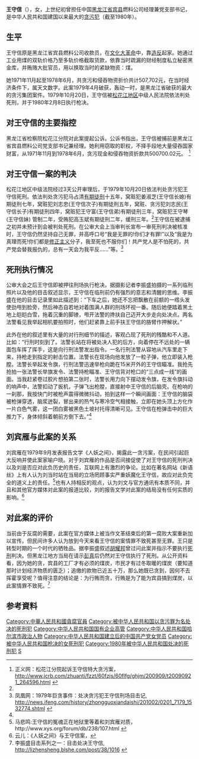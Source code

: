 {{refimprove|time=2010-02-09}}
'''王守信'''（{{bd|20世纪|?|1980年|2月8日|CatIdx=Wang}}），女，上世纪初曾担任中国[[黑龙江省|黑龙江省]][[宾县|宾县]]燃料公司经理兼党支部书记，是中华人民共和国建国以来最大的[[贪污犯|贪污犯]]（截至1980年）。

== 生平 ==

王守信原是黑龙江省宾县燃料公司收款员，在[[文化大革命|文化大革命]]中，靠[[造反派|造反]]起家。她通过工业用煤的双轨价格乃至多轨价格截取货款，依靠当时疏漏的财经制度私立秘密黑金库，并贿赂大批官员，用以换取当时的紧缺物资：煤。

她1971年11月起至1978年6月，共贪污和侵吞物资折价共计507,702元，在当时经济条件下，属天文数字。此案1979年4月破获，轰动一时，是黑龙江省破获的最大的贪污集团案件。1979年10月20日，王守信被[[松花江地区|松花江地区]]中级人民法院依法判处死刑，并于1980年2月8日执行枪决。

== 对王守信的主要指控 ==

黑龙江省检察院松花江分院对此案提起公诉。公诉书指出，王守信被捕前是黑龙江省宾县燃料公司党支部书记兼经理。她利用窃取的职权，不择手段地大量侵吞国家财富，从1971年11月到1978年6月，贪污现金和侵吞物资折款共500700.02元。　<ref name="#1">正义网：松花江分院起诉王守信特大贪污案， http://www.jcrb.com/zhuanti/fzzt/60fzjs/60flfg/ghjm/200909/t20090921_264596.html {{Wayback|url=http://www.jcrb.com/zhuanti/fzzt/60fzjs/60flfg/ghjm/200909/t20090921_264596.html |date=20160304122217 }}</ref>

== 对王守信一案的判决 ==

松花江地区中级法院经过3天公开审理后，于1979年10月20日依法判处贪污犯王守信死刑。依法判处贪污犯马占清[[有期徒刑|有期徒刑]]十五年，窝赃犯姜淑芝(王守信长媳)有期徒刑七年，窝赃犯刘志忠(王守信次子)有期徒刑五年，窝赃、贪污犯刘志民(王守信长子)有期徒刑四年，窝赃犯王守富(王守信弟)有期徒刑三年，窝赃犯王守琴(王守信妹) 管制二年，受贿犯高玉斌有期徒刑二年，缓刑三年。<ref name="#1"/>王守信在被逮捕之初并未预计到会被判处死刑。在公审大会上当审判长宣布一审死刑判决被核准时，王守信仍然坚持自己无罪，并高呼口号“我是无罪的!你们才有罪!”以及“我是为真理而死!你们都是[[修正主义|修正主义]]分子，我至死也不服你们！共产党人是不怕死的，共产党会替我报仇的，总有一天会为我平反……”等。<ref name="#2">凤凰网：1979年巨贪事件：处决贪污犯王守信刑场目击记, http://news.ifeng.com/history/zhongguoxiandaishi/201002/0201_7179_1532774.shtml {{Wayback|url=http://news.ifeng.com/history/zhongguoxiandaishi/201002/0201_7179_1532774.shtml |date=20100204213418 }}</ref>

== 死刑执行情况 ==
公审大会之后王守信即被押往刑场执行枪决。据摄影记者李振盛拍摄的一系列临刑照片以及他的目击叙述显示，王守信在临刑前仍有强烈的意志和清醒的思维。李振盛在他的目击记录里如此描述到：“下车之后，她还不忘把飘散在前额的一绺头发使劲甩到脸旁，然后神态自若地对着围满人群的刑场环视一番。随后她便踏着黑土地上皑皑白雪，拖着沉重的脚镣，甩开法警的搀扶自己迈开大步走向处决点。两名法警看见我举起相机要拍照时，他们赶紧靠上前手扶王守信的胳臂作押解状。”

此外在他的叙述里有大量的对行刑细节的描述，客观凸现了死刑的残酷和不人道。比如：“行刑时刻到了。法警长站在将被处决人犯的后方，向着停在不远处的一辆面包车挥了挥手，这是向行刑法警发出指令。一名行刑法警从容地从汽车里走下来，持枪走到指定的射击位置。法警长在现场向他发放了一粒子弹，他立即装入枪膛。法警长举起发令旗，行刑法警迅速举枪向跪在15米开外的王守信瞄准。我抢先抢拍一张法警长举旗发令、法警持枪瞄准、王守信背对枪口的“三点成一线”的画面。当我赶紧卷过胶片想拍第二张时，法警长用力向下摆动发令旗，在发令旗抖动的响声中，法警扣动了扳机，子弹飞出枪膛，直接射中王守信的后脑壳。在枪响的一刹那，我按快门时被枪声震得微微抖动，拍到这样一个瞬间画面：王守信的脑袋被枪弹穿透，脑浆迸裂，冒出来的热气与寒冷空气相接触，立即在她头顶上方化作一片白色气雾，这一团白雾被黑色土坡衬托得清晰可见。王守信在枪弹击中的巨大推力下，身体倾斜着朝前方倒下去。”<ref name="#2"/>

== 刘宾雁与此案的关系 ==

刘宾雁在1979年9月发表报告文学《人妖之间》，揭露此一贪污案，在民间引起巨大反响并使此案家喻户晓。对于刘宾雁的作品是否间接促使了对王守信的死刑判决以及刘是否应对此负历史的责任，互联网上有激烈的争论。比如在著名网站《新语丝》上有人认为刘当时站在当局的立场罔顾事实严重妖魔化王守信，故应对此负完全的道义上的责任。<ref>马悲鸣:王守信的冤魂正在地狱里等着和刘宾雁对质，http://www.xys.org/forum/db/238/107.html {{Wayback|url=http://www.xys.org/forum/db/238/107.html |date=20100205102149 }}</ref>也有人持相反的观点，认为刘文与官方通讯有本质不同，并且和其他官方媒体对此案的报道比较，刘的报告文学对此案的结局没有任何实质的影响。<ref>云儿：《人妖之间》与王守信案，{{cite web |url=http://www.edubridge.com/erxiantang/library/renyao.htm |title=存档副本 |accessdate=2010-02-08 |deadurl=yes |archiveurl=https://web.archive.org/web/20080928111131/http://www.edubridge.com/erxiantang/library/renyao.htm |archivedate=2008-09-28 }}</ref>

== 对此案的评价 ==
当前由于反腐的需要，此案在官方媒体上被当作文革结束后的第一腐败大案重新加以宣传。但民间许多人认为放到今天来看王守信的案情罪不致死甚至无罪。王只是转型时期的一个时代的牺牲品。据李振盛叙述[[胡耀邦|胡耀邦]]曾过问此案并指示不要执行[[死刑|死刑]]判决。但黑龙江地方当局在请示[[彭真|彭真]]后仍然对王守信执行了死刑。从公开资料看，因为她的贪，宾县的工厂才有必须的煤炭，市民才有过冬取暖的煤炭（要知道那时计划经济物质的匮乏）；追缴的款物已近五十万，那么她既已贪到，因何不去挥霍享受呢？值得注意的结论是：为行贿而贪，行贿是为了能为宾县搞到煤炭，以此案情罪不致死。<ref>李振盛目击系列之一：目击处决王守信, http://lizhensheng.blshe.com/post/38/1016 {{Wayback|url=http://lizhensheng.blshe.com/post/38/1016 |date=20100204215402 }}</ref>

== 参考資料 ==
{{Reflist}}

{{DEFAULTSORT:Wáng Shǒuxìn}}
[[Category:中華人民共和國貪腐官員|Category:中華人民共和國貪腐官員]]
[[Category:被中华人民共和国以贪污罪为名处决的死刑犯|Category:被中华人民共和国以贪污罪为名处决的死刑犯]]
[[Category:中华人民共和国国有企业高管|Category:中华人民共和国国有企业高管]]
[[Category:中华人民共和国哈尔滨市政治人物|Category:中华人民共和国哈尔滨市政治人物]]
[[Category:中华人民共和国建立后的中国共产党女党员|Category:中华人民共和国建立后的中国共产党女党员]]
[[Category:被中华人民共和国枪决的女死刑犯|Category:被中华人民共和国枪决的女死刑犯]]
[[Category:1980年被中华人民共和国处决的死刑犯|Category:1980年被中华人民共和国处决的死刑犯]]
[[Category:王姓|S]]